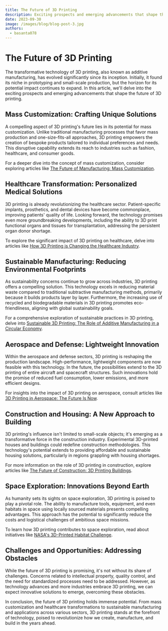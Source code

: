 ```yaml
---
title: The Future of 3D Printing
description: Exciting prospects and emerging advancements that shape the future of 3D printing
date: 2023-09-30
image: /images/blog/blog-post-3.jpg
authors:
  - basanta078
---
```


# The Future of 3D Printing

The transformative technology of 3D printing, also known as additive manufacturing, has evolved significantly since its inception. Initially, it found its niche in prototyping and small-scale production, but the horizon for its potential impact continues to expand. In this article, we'll delve into the exciting prospects and emerging advancements that shape the future of 3D printing.

## Mass Customization: Crafting Unique Solutions

A compelling aspect of 3D printing's future lies in its potential for mass customization. Unlike traditional manufacturing processes that favor mass production and one-size-fits-all approaches, 3D printing empowers the creation of bespoke products tailored to individual preferences and needs. This disruptive capability extends its reach to industries such as fashion, healthcare, and consumer goods.

For a deeper dive into the concept of mass customization, consider exploring articles like [The Future of Manufacturing: Mass Customization](https://www.engineering.com/AdvancedManufacturing/ArticleID/14004/The-Future-of-Manufacturing-Mass-Customization.aspx).

## Healthcare Transformation: Personalized Medical Solutions

3D printing is already revolutionizing the healthcare sector. Patient-specific implants, prosthetics, and dental devices have become commonplace, improving patients' quality of life. Looking forward, the technology promises even more groundbreaking developments, including the ability to 3D print functional organs and tissues for transplantation, addressing the persistent organ donor shortage.

To explore the significant impact of 3D printing on healthcare, delve into articles like [How 3D Printing is Changing the Healthcare Industry](https://www.weforum.org/agenda/2020/07/3d-printing-healthcare-industry-coronavirus/).

## Sustainable Manufacturing: Reducing Environmental Footprints

As sustainability concerns continue to grow across industries, 3D printing offers a compelling solution. This technology excels in reducing material waste compared to traditional subtractive manufacturing methods, primarily because it builds products layer by layer. Furthermore, the increasing use of recycled and biodegradable materials in 3D printing promotes eco-friendliness, aligning with global sustainability goals.

For a comprehensive exploration of sustainable practices in 3D printing, delve into [Sustainable 3D Printing: The Role of Additive Manufacturing in a Circular Economy](https://www.sciencedirect.com/science/article/pii/S2214860418300212).

## Aerospace and Defense: Lightweight Innovation

Within the aerospace and defense sectors, 3D printing is reshaping the production landscape. High-performance, lightweight components are now feasible with this technology. In the future, the possibilities extend to the 3D printing of entire aircraft and spacecraft structures. Such innovations hold the promise of reduced fuel consumption, lower emissions, and more efficient designs.

For insights into the impact of 3D printing on aerospace, consult articles like [3D Printing in Aerospace: The Future Is Now](https://www.aviationtoday.com/2018/02/12/3d-printing-aerospace-future-now/).

## Construction and Housing: A New Approach to Building

3D printing's influence isn't limited to small-scale objects; it's emerging as a transformative force in the construction industry. Experimental 3D-printed houses and buildings could redefine construction methodologies. This technology's potential extends to providing affordable and sustainable housing solutions, particularly in regions grappling with housing shortages.

For more information on the role of 3D printing in construction, explore articles like [The Future of Construction: 3D Printing Buildings](https://www.builderonline.com/technology/the-future-of-construction-3d-printing-buildings_o).

## Space Exploration: Innovations Beyond Earth

As humanity sets its sights on space exploration, 3D printing is poised to play a pivotal role. The ability to manufacture tools, equipment, and even habitats in space using locally sourced materials presents compelling advantages. This approach has the potential to significantly reduce the costs and logistical challenges of ambitious space missions.

To learn how 3D printing contributes to space exploration, read about initiatives like [NASA's 3D-Printed Habitat Challenge](https://www.nasa.gov/directorates/spacetech/centennial_challenges/3DPHab/index.html).

## Challenges and Opportunities: Addressing Obstacles

While the future of 3D printing is promising, it's not without its share of challenges. Concerns related to intellectual property, quality control, and the need for standardized processes need to be addressed. However, as technology advances and more industries embrace 3D printing, we can expect innovative solutions to emerge, overcoming these obstacles.

In conclusion, the future of 3D printing holds immense potential. From mass customization and healthcare transformations to sustainable manufacturing and applications across various sectors, 3D printing stands at the forefront of technology, poised to revolutionize how we create, manufacture, and build in the years ahead.
